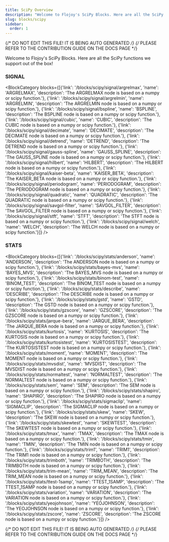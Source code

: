 ```yaml
---
title: SciPy Overview
description: "Welcome to Flojoy's SciPy Blocks. Here are all the SciPy functions we support out of the box!"
slug: blocks/scipy
sidebar:
  order: 1
---
```


{/* DO NOT EDIT THIS FILE! IT IS BEING AUTO GENERATED */}
{/* PLEASE REFER TO THE CONTRIBUTION GUIDE ON THE DOCS PAGE */}


Welcome to Flojoy's SciPy Blocks. Here are all the SciPy functions we support out of the box!

### SIGNAL
<BlockCategory blocks={[{'link': '/blocks/scipy/signal/argrelmax', 'name': 'ARGRELMAX', 'description': 'The ARGRELMAX node is based on a numpy or scipy function.'}, {'link': '/blocks/scipy/signal/argrelmin', 'name': 'ARGRELMIN', 'description': 'The ARGRELMIN node is based on a numpy or scipy function.'}, {'link': '/blocks/scipy/signal/bspline', 'name': 'BSPLINE', 'description': 'The BSPLINE node is based on a numpy or scipy function.'}, {'link': '/blocks/scipy/signal/cubic', 'name': 'CUBIC', 'description': 'The CUBIC node is based on a numpy or scipy function.'}, {'link': '/blocks/scipy/signal/decimate', 'name': 'DECIMATE', 'description': 'The DECIMATE node is based on a numpy or scipy function.'}, {'link': '/blocks/scipy/signal/detrend', 'name': 'DETREND', 'description': 'The DETREND node is based on a numpy or scipy function.'}, {'link': '/blocks/scipy/signal/gauss-spline', 'name': 'GAUSS_SPLINE', 'description': 'The GAUSS_SPLINE node is based on a numpy or scipy function.'}, {'link': '/blocks/scipy/signal/hilbert', 'name': 'HILBERT', 'description': 'The HILBERT node is based on a numpy or scipy function.'}, {'link': '/blocks/scipy/signal/kaiser-beta', 'name': 'KAISER_BETA', 'description': 'The KAISER_BETA node is based on a numpy or scipy function.'}, {'link': '/blocks/scipy/signal/periodogram', 'name': 'PERIODOGRAM', 'description': 'The PERIODOGRAM node is based on a numpy or scipy function.'}, {'link': '/blocks/scipy/signal/quadratic', 'name': 'QUADRATIC', 'description': 'The QUADRATIC node is based on a numpy or scipy function.'}, {'link': '/blocks/scipy/signal/savgol-filter', 'name': 'SAVGOL_FILTER', 'description': 'The SAVGOL_FILTER node is based on a numpy or scipy function.'}, {'link': '/blocks/scipy/signal/stft', 'name': 'STFT', 'description': 'The STFT node is based on a numpy or scipy function.'}, {'link': '/blocks/scipy/signal/welch', 'name': 'WELCH', 'description': 'The WELCH node is based on a numpy or scipy function.'}]} />

### STATS
<BlockCategory blocks={[{'link': '/blocks/scipy/stats/anderson', 'name': 'ANDERSON', 'description': 'The ANDERSON node is based on a numpy or scipy function.'}, {'link': '/blocks/scipy/stats/bayes-mvs', 'name': 'BAYES_MVS', 'description': 'The BAYES_MVS node is based on a numpy or scipy function.'}, {'link': '/blocks/scipy/stats/binom-test', 'name': 'BINOM_TEST', 'description': 'The BINOM_TEST node is based on a numpy or scipy function.'}, {'link': '/blocks/scipy/stats/describe', 'name': 'DESCRIBE', 'description': 'The DESCRIBE node is based on a numpy or scipy function.'}, {'link': '/blocks/scipy/stats/gstd', 'name': 'GSTD', 'description': 'The GSTD node is based on a numpy or scipy function.'}, {'link': '/blocks/scipy/stats/gzscore', 'name': 'GZSCORE', 'description': 'The GZSCORE node is based on a numpy or scipy function.'}, {'link': '/blocks/scipy/stats/jarque-bera', 'name': 'JARQUE_BERA', 'description': 'The JARQUE_BERA node is based on a numpy or scipy function.'}, {'link': '/blocks/scipy/stats/kurtosis', 'name': 'KURTOSIS', 'description': 'The KURTOSIS node is based on a numpy or scipy function.'}, {'link': '/blocks/scipy/stats/kurtosistest', 'name': 'KURTOSISTEST', 'description': 'The KURTOSISTEST node is based on a numpy or scipy function.'}, {'link': '/blocks/scipy/stats/moment', 'name': 'MOMENT', 'description': 'The MOMENT node is based on a numpy or scipy function.'}, {'link': '/blocks/scipy/stats/mvsdist', 'name': 'MVSDIST', 'description': 'The MVSDIST node is based on a numpy or scipy function.'}, {'link': '/blocks/scipy/stats/normaltest', 'name': 'NORMALTEST', 'description': 'The NORMALTEST node is based on a numpy or scipy function.'}, {'link': '/blocks/scipy/stats/sem', 'name': 'SEM', 'description': 'The SEM node is based on a numpy or scipy function.'}, {'link': '/blocks/scipy/stats/shapiro', 'name': 'SHAPIRO', 'description': 'The SHAPIRO node is based on a numpy or scipy function.'}, {'link': '/blocks/scipy/stats/sigmaclip', 'name': 'SIGMACLIP', 'description': 'The SIGMACLIP node is based on a numpy or scipy function.'}, {'link': '/blocks/scipy/stats/skew', 'name': 'SKEW', 'description': 'The SKEW node is based on a numpy or scipy function.'}, {'link': '/blocks/scipy/stats/skewtest', 'name': 'SKEWTEST', 'description': 'The SKEWTEST node is based on a numpy or scipy function.'}, {'link': '/blocks/scipy/stats/tmax', 'name': 'TMAX', 'description': 'The TMAX node is based on a numpy or scipy function.'}, {'link': '/blocks/scipy/stats/tmin', 'name': 'TMIN', 'description': 'The TMIN node is based on a numpy or scipy function.'}, {'link': '/blocks/scipy/stats/trim1', 'name': 'TRIM1', 'description': 'The TRIM1 node is based on a numpy or scipy function.'}, {'link': '/blocks/scipy/stats/trimboth', 'name': 'TRIMBOTH', 'description': 'The TRIMBOTH node is based on a numpy or scipy function.'}, {'link': '/blocks/scipy/stats/trim-mean', 'name': 'TRIM_MEAN', 'description': 'The TRIM_MEAN node is based on a numpy or scipy function.'}, {'link': '/blocks/scipy/stats/ttest-1samp', 'name': 'TTEST_1SAMP', 'description': 'The TTEST_1SAMP node is based on a numpy or scipy function.'}, {'link': '/blocks/scipy/stats/variation', 'name': 'VARIATION', 'description': 'The VARIATION node is based on a numpy or scipy function.'}, {'link': '/blocks/scipy/stats/yeojohnson', 'name': 'YEOJOHNSON', 'description': 'The YEOJOHNSON node is based on a numpy or scipy function.'}, {'link': '/blocks/scipy/stats/zscore', 'name': 'ZSCORE', 'description': 'The ZSCORE node is based on a numpy or scipy function.'}]} />

{/* DO NOT EDIT THIS FILE! IT IS BEING AUTO GENERATED */}
{/* PLEASE REFER TO THE CONTRIBUTION GUIDE ON THE DOCS PAGE */}
